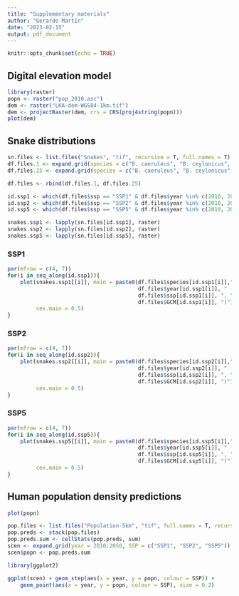 ```yaml
---
title: "Supplementary materials"
author: "Gerardo Martín"
date: "2023-02-15"
output: pdf_document
---
```


```r
knitr::opts_chunk$set(echo = TRUE)
```

## Digital elevation model

```r
library(raster)
popn <- raster("pop_2010.asc")
dem <- raster("LKA-dem-WGS84-1km.tif")
dem <- projectRaster(dem, crs = CRS(proj4string(popn)))
plot(dem)
```

\newpage

## Snake distributions

```r
sn.files <- list.files("Snakes", "tif", recursive = T, full.names = T)
df.files.1 <- expand.grid(species = c("B. caeruleus", "B. ceylonicus", "D. russelli", "E. carinatus", "H. spp", "N. naja", "T. trigonocephalus"), year = 2010:2050, GCM = c(""), ssp = c("SSP1"))
df.files.25 <- expand.grid(species = c("B. caeruleus", "B. ceylonicus", "D. russelli", "E. carinatus", "H. spp", "N. naja", "T. trigonocephalus"), year = 2010:2050, GCM = c("CNRM-CM5", "GFDL-CM3", "MPI-ESM-LR"), ssp = c("SSP2", "SSP5"))

df.files <- rbind(df.files.1, df.files.25)

id.ssp1 <- which(df.files$ssp == "SSP1" & df.files$year %in% c(2010, 2024, 2037, 2050))
id.ssp2 <- which(df.files$ssp == "SSP2" & df.files$year %in% c(2010, 2024, 2037, 2050))
id.ssp5 <- which(df.files$ssp == "SSP5" & df.files$year %in% c(2010, 2024, 2037, 2050))

snakes.ssp1 <- lapply(sn.files[id.ssp1], raster)
snakes.ssp2 <- lapply(sn.files[id.ssp2], raster)
snakes.ssp5 <- lapply(sn.files[id.ssp5], raster)
```

### SSP1

```r
par(mfrow = c(4, 7))
for(i in seq_along(id.ssp1)){
    plot(snakes.ssp1[[i]], main = paste0(df.files$species[id.ssp1[i]],": ", 
                                         df.files$year[id.ssp1[i]], " (", 
                                         df.files$ssp[id.ssp1[i]], ", ",
                                         df.files$GCM[id.ssp1[i]], ")"),
         cex.main = 0.5)
}
```

\newpage

### SSP2

```r
par(mfrow = c(4, 7))
for(i in seq_along(id.ssp2)){
    plot(snakes.ssp2[[i]], main = paste0(df.files$species[id.ssp2[i]],": ", 
                                         df.files$year[id.ssp2[i]], " (", 
                                         df.files$ssp[id.ssp2[i]], ", ",
                                         df.files$GCM[id.ssp2[i]], ")"),
         cex.main = 0.5)
}
```

\newpage

### SSP5

```r
par(mfrow = c(4, 7))
for(i in seq_along(id.ssp5)){
    plot(snakes.ssp5[[i]], main = paste0(df.files$species[id.ssp5[i]],": ", 
                                         df.files$year[id.ssp5[i]], " (", 
                                         df.files$ssp[id.ssp5[i]], ", ",
                                         df.files$GCM[id.ssp5[i]], ")"),
         cex.main = 0.5)
}
```

\newpage

## Human population density predictions

```r
plot(popn)
```


```r
pop.files <- list.files("Population-5km", "tif", full.names = T, recursive = T)
pop.preds <- stack(pop.files)
pop.preds.sum <- cellStats(pop.preds, sum)
scen <- expand.grid(year = 2010:2050, SSP = c("SSP1", "SSP2", "SSP5"))
scen$popn <- pop.preds.sum

library(ggplot2)

ggplot(scen) + geom_step(aes(x = year, y = popn, colour = SSP)) +
    geom_point(aes(x = year, y = popn, colour = SSP), size = 0.2)
```

